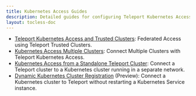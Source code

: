 ```yaml
---
title: Kubernetes Access Guides
description: Detailed guides for configuring Teleport Kubernetes Access.
layout: tocless-doc
---
```


- [Teleport Kubernetes Access and Trusted Clusters](./guides/federation.mdx):
  Federated Access using Teleport Trusted Clusters.
- [Kubernetes Access Multiple Clusters](./guides/multiple-clusters.mdx):
  Connect Multiple Clusters with Teleport Kubernetes Access.
- [Kubernetes Access from a Standalone Teleport
  Cluster](./guides/standalone-teleport.mdx): Connect a Teleport cluster to a
  Kubernetes cluster running in a separate network.
- [Dynamic Kubernetes Cluster Registration](./guides/dynamic-registration.mdx)
  (Preview): Connect a Kubernetes cluster to Teleport without restarting a
  Kubernetes Service instance. 
